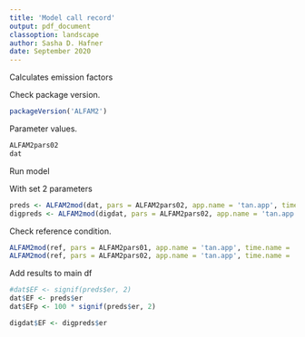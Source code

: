 ```yaml
---
title: 'Model call record'
output: pdf_document
classoption: landscape
author: Sasha D. Hafner
date: September 2020
---
```


Calculates emission factors

Check package version.

```r
packageVersion('ALFAM2')
```

Parameter values.

```r
ALFAM2pars02
dat
```

Run model 

With set 2 parameters

```r
preds <- ALFAM2mod(dat, pars = ALFAM2pars02, app.name = 'tan.app', time.name = 'ct', time.incorp = 't.incorp', group = 'id', warn = TRUE)
digpreds <- ALFAM2mod(digdat, pars = ALFAM2pars02, app.name = 'tan.app', time.name = 'ct', time.incorp = 't.incorp', group = 'id', warn = TRUE)
```

Check reference condition.

```r
ALFAM2mod(ref, pars = ALFAM2pars01, app.name = 'tan.app', time.name = 'ct', time.incorp = 't.incorp', warn = TRUE)
ALFAM2mod(ref, pars = ALFAM2pars02, app.name = 'tan.app', time.name = 'ct', time.incorp = 't.incorp', warn = TRUE)
```

Add results to main df
```r
#dat$EF <- signif(preds$er, 2)
dat$EF <- preds$er
dat$EFp <- 100 * signif(preds$er, 2)
```

```r
digdat$EF <- digpreds$er
```


